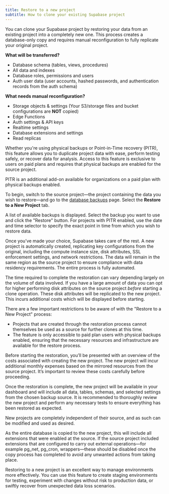 ```yaml
---
title: Restore to a new project
subtitle: How to clone your existing Supabase project
---
```

<Admonition type="note" label="Beta Version">

You can clone your Supabase project by restoring your data from an existing project into a completely new one. This process creates a database-only copy and requires manual reconfiguration to fully replicate your original project.

</Admonition>

**What will be transferred?**

- Database schema (tables, views, procedures)
- All data and indexes
- Database roles, permissions and users
- Auth user data (user accounts, hashed passwords, and authentication records from the auth schema)

**What needs manual reconfiguration?**

- Storage objects & settings (Your S3/storage files and bucket configurations are **NOT** copied)
- Edge Functions
- Auth settings & API keys
- Realtime settings
- Database extensions and settings
- Read replicas

Whether you're using physical backups or Point-in-Time recovery (PITR), this feature allows you to duplicate project data with ease, perform testing safely, or recover data for analysis. Access to this feature is exclusive to users on paid plans and requires that physical backups are enabled for the source project.

<Admonition type="note">

PITR is an additional add-on available for organizations on a paid plan with physical backups enabled.

</Admonition>

To begin, switch to the source project—the project containing the data you wish to restore—and go to the [database backups](https://supabase.com/dashboard/project/_/database/backups/restore-to-new-project) page. Select the **Restore to a New Project** tab.

A list of available backups is displayed. Select the backup you want to use and click the "Restore" button. For projects with PITR enabled, use the date and time selector to specify the exact point in time from which you wish to restore data.

Once you’ve made your choice, Supabase takes care of the rest. A new project is automatically created, replicating key configurations from the original, including the compute instance size, disk attributes, SSL enforcement settings, and network restrictions. The data will remain in the same region as the source project to ensure compliance with data residency requirements. The entire process is fully automated.

<Admonition type="note">

The time required to complete the restoration can vary depending largely on the volume of data involved. If you have a large amount of data you can opt for higher performing disk attributes on the source project _before_ starting a clone operation. These disk attributes will be replicated to the new project. This incurs additional costs which will be displayed before starting.

</Admonition>

There are a few important restrictions to be aware of with the "Restore to a New Project" process:

- Projects that are created through the restoration process cannot themselves be used as a source for further clones at this time.
- The feature is only accessible to paid plan users with physical backups enabled, ensuring that the necessary resources and infrastructure are available for the restore process.

Before starting the restoration, you’ll be presented with an overview of the costs associated with creating the new project. The new project will incur additional monthly expenses based on the mirrored resources from the source project. It’s important to review these costs carefully before proceeding.

Once the restoration is complete, the new project will be available in your dashboard and will include all data, tables, schemas, and selected settings from the chosen backup source. It is recommended to thoroughly review the new project and perform any necessary tests to ensure everything has been restored as expected.

New projects are completely independent of their source, and as such can be modified and used as desired.

<Admonition type="note">

As the entire database is copied to the new project, this will include all extensions that were enabled at the source. If the source project included extensions that are configured to carry out external operations—for example pg_net, pg_cron, wrappers—these should be disabled once the copy process has completed to avoid any unwanted actions from taking place.

</Admonition>

Restoring to a new project is an excellent way to manage environments more effectively. You can use this feature to create staging environments for testing, experiment with changes without risk to production data, or swiftly recover from unexpected data loss scenarios.
